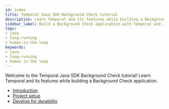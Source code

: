 ```yaml
---
id: index
title: Temporal Java SDK Background Check tutorial
description: Learn Temporal and its features while building a Background Check application
sidebar_label: Build a Background Check application with Temporal and Java
tags:
- java
- long-running
- human-in-the-loop
keywords:
- java
- long-running
- human in the loop
---
```


Welcome to the Temporal Java SDK Background Check tutorial! 
Learn Temporal and its features while building a Background Check application.

- [Introduction](/tutorials/java/background-check/introduction.mdx)
- [Project setup](/tutorials/java/background-check/project-setup.mdx)
- [Develop for durability](/tutorials/java/background-check/durable-execution.mdx)
